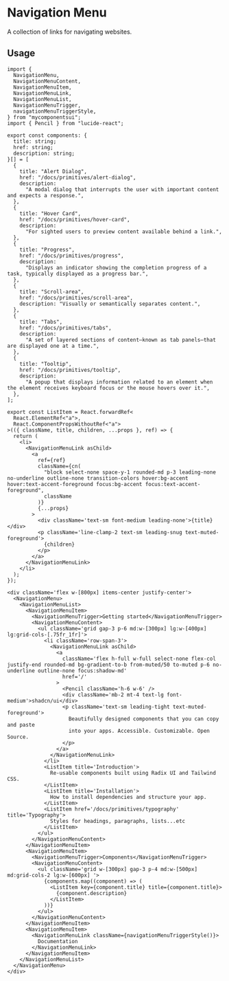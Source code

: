 

<Meta of={ComponentStories} />

# Navigation Menu

A collection of links for navigating websites.

<Canvas of={ComponentStories.Default} />

<Controls />

## Usage

```tsx
import {
  NavigationMenu,
  NavigationMenuContent,
  NavigationMenuItem,
  NavigationMenuLink,
  NavigationMenuList,
  NavigationMenuTrigger,
  navigationMenuTriggerStyle,
} from "mycomponentsui";
import { Pencil } from "lucide-react";
```

```tsx
export const components: {
  title: string;
  href: string;
  description: string;
}[] = [
  {
    title: "Alert Dialog",
    href: "/docs/primitives/alert-dialog",
    description:
      "A modal dialog that interrupts the user with important content and expects a response.",
  },
  {
    title: "Hover Card",
    href: "/docs/primitives/hover-card",
    description:
      "For sighted users to preview content available behind a link.",
  },
  {
    title: "Progress",
    href: "/docs/primitives/progress",
    description:
      "Displays an indicator showing the completion progress of a task, typically displayed as a progress bar.",
  },
  {
    title: "Scroll-area",
    href: "/docs/primitives/scroll-area",
    description: "Visually or semantically separates content.",
  },
  {
    title: "Tabs",
    href: "/docs/primitives/tabs",
    description:
      "A set of layered sections of content—known as tab panels—that are displayed one at a time.",
  },
  {
    title: "Tooltip",
    href: "/docs/primitives/tooltip",
    description:
      "A popup that displays information related to an element when the element receives keyboard focus or the mouse hovers over it.",
  },
];

export const ListItem = React.forwardRef<
  React.ElementRef<"a">,
  React.ComponentPropsWithoutRef<"a">
>(({ className, title, children, ...props }, ref) => {
  return (
    <li>
      <NavigationMenuLink asChild>
        <a
          ref={ref}
          className={cn(
            "block select-none space-y-1 rounded-md p-3 leading-none no-underline outline-none transition-colors hover:bg-accent hover:text-accent-foreground focus:bg-accent focus:text-accent-foreground",
            className
          )}
          {...props}
        >
          <div className='text-sm font-medium leading-none'>{title}</div>
          <p className='line-clamp-2 text-sm leading-snug text-muted-foreground'>
            {children}
          </p>
        </a>
      </NavigationMenuLink>
    </li>
  );
});
```

```tsx
<div className='flex w-[800px] items-center justify-center'>
  <NavigationMenu>
    <NavigationMenuList>
      <NavigationMenuItem>
        <NavigationMenuTrigger>Getting started</NavigationMenuTrigger>
        <NavigationMenuContent>
          <ul className='grid gap-3 p-6 md:w-[300px] lg:w-[400px] lg:grid-cols-[.75fr_1fr]'>
            <li className='row-span-3'>
              <NavigationMenuLink asChild>
                <a
                  className='flex h-full w-full select-none flex-col justify-end rounded-md bg-gradient-to-b from-muted/50 to-muted p-6 no-underline outline-none focus:shadow-md'
                  href='/'
                >
                  <Pencil className='h-6 w-6' />
                  <div className='mb-2 mt-4 text-lg font-medium'>shadcn/ui</div>
                  <p className='text-sm leading-tight text-muted-foreground'>
                    Beautifully designed components that you can copy and paste
                    into your apps. Accessible. Customizable. Open Source.
                  </p>
                </a>
              </NavigationMenuLink>
            </li>
            <ListItem title='Introduction'>
              Re-usable components built using Radix UI and Tailwind CSS.
            </ListItem>
            <ListItem title='Installation'>
              How to install dependencies and structure your app.
            </ListItem>
            <ListItem href='/docs/primitives/typography' title='Typography'>
              Styles for headings, paragraphs, lists...etc
            </ListItem>
          </ul>
        </NavigationMenuContent>
      </NavigationMenuItem>
      <NavigationMenuItem>
        <NavigationMenuTrigger>Components</NavigationMenuTrigger>
        <NavigationMenuContent>
          <ul className='grid w-[300px] gap-3 p-4 md:w-[500px] md:grid-cols-2 lg:w-[600px] '>
            {components.map((component) => (
              <ListItem key={component.title} title={component.title}>
                {component.description}
              </ListItem>
            ))}
          </ul>
        </NavigationMenuContent>
      </NavigationMenuItem>
      <NavigationMenuItem>
        <NavigationMenuLink className={navigationMenuTriggerStyle()}>
          Documentation
        </NavigationMenuLink>
      </NavigationMenuItem>
    </NavigationMenuList>
  </NavigationMenu>
</div>
```
